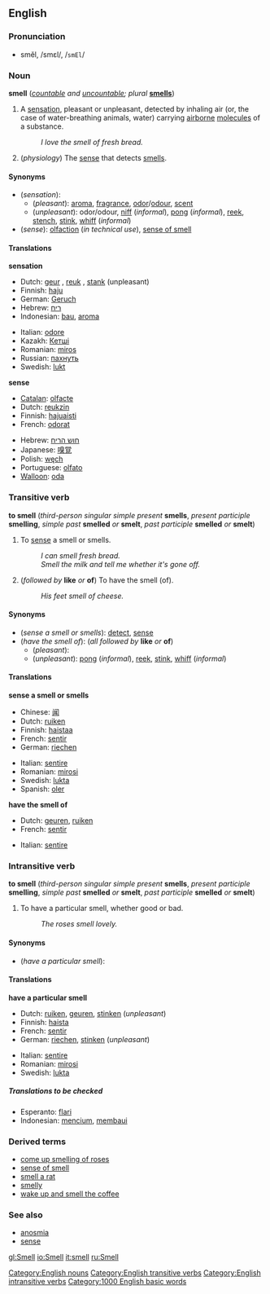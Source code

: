 ==English==
===Pronunciation===
*smĕl, /smɛl/, /<tt>smEl</tt>/

===Noun===
[[Category:English nouns]]
'''smell''' (''[[countable]] and [[uncountable]]; plural'' '''[[smells]]''')

#A [[sensation]], pleasant or unpleasant, detected by inhaling air (or, the case of water-breathing animals, water) carrying [[airborne]] [[molecule]]s of a substance.
#:''I love the smell of fresh bread.''
#(''physiology'') The [[sense]] that detects [[smell]]s.

====Synonyms====
*(''sensation''):
**(''pleasant''): [[aroma]], [[fragrance]], [[odor]]/[[odour]], [[scent]]
**(''unpleasant''): odor/odour, [[niff]] (''informal''), [[pong]] (''informal''), [[reek]], [[stench]], [[stink]], [[whiff]] (''informal'')
*(''sense''): [[olfaction]] (''in technical use''), [[sense of smell]]

====Translations====

'''sensation'''
{{top}}
*Dutch: [[geur]] {{m}}, [[reuk]] {{m}}, [[stank]] {{m}} (unpleasant)
*Finnish: [[haju]]
*German: [[Geruch]] {{m}}
*Hebrew: [[ריח]] {{m}}
*Indonesian: [[bau]], [[aroma]]
{{mid}}
*Italian: [[odore#Italian|odore]]
*Kazakh: [[Кетшi]]
*Romanian: [[miros]] {{n}}
*Russian: [[пахнуть]]
*Swedish: [[lukt]] {{c}}
{{bottom}}

'''sense'''
{{top}}
*[[Catalan]]: [[olfacte]]
*Dutch: [[reukzin]] {{m}}
*Finnish: [[hajuaisti]]
*French: [[odorat]] {{m}}
{{mid}}
*Hebrew: [[חוש הריח]]
*Japanese: [[嗅覚]]
*Polish: [[węch]]
*Portuguese: [[olfato]]
*[[Walloon]]: [[oda#Walloon|oda]]
{{bottom}}

===Transitive verb===
'''to smell''' (''third-person singular simple present'' '''smells''', ''present participle'' '''smelling''', ''simple past'' '''smelled''' ''or'' '''smelt''', ''past participle'' '''smelled''' ''or'' '''smelt''')
[[Category:English transitive verbs]]

#To [[sense]] a smell or smells.
#:''I can smell fresh bread.''
#:''Smell the milk and tell me whether it's gone off.''
#(''followed by'' '''like''' ''or'' '''of''') To have the smell (of).
#:''His feet smell of cheese.''

====Synonyms====
*(''sense a smell or smells''): [[detect]], [[sense]]
*(''have the smell of''): (''all followed by'' '''like''' ''or'' '''of''')
**(''pleasant''):
**(''unpleasant''): [[pong]] (''informal''), [[reek]], [[stink]], [[whiff]] (''informal'')

====Translations====

'''sense a smell or smells'''
{{top}}
*Chinese: [[闻]]
*Dutch: [[ruiken]]
*Finnish: [[haistaa]]
*French: [[sentir]]
*German: [[riechen]]
{{mid}}
*Italian: [[sentire]]
*Romanian: [[mirosi]]
*Swedish: [[lukta]]
*Spanish: [[oler]]
{{bottom}}

'''have the smell of'''
{{top}}
*Dutch: [[geuren]], [[ruiken]]
*French: [[sentir]]
{{mid}}
*Italian: [[sentire]]
{{bottom}}

===Intransitive verb===
'''to smell''' (''third-person singular simple present'' '''smells''', ''present participle'' '''smelling''', ''simple past'' '''smelled''' ''or'' '''smelt''', ''past participle'' '''smelled''' ''or'' '''smelt''')
[[Category:English intransitive verbs]]

#To have a particular smell, whether good or bad.
#:''The roses smell lovely.''

====Synonyms====
*(''have a particular smell''):

====Translations====

'''have a particular smell'''
{{top}}
*Dutch: [[ruiken]], [[geuren]], [[stinken]] (''unpleasant'')
*Finnish: [[haista]]
*French: [[sentir]]
*German: [[riechen]], [[stinken]] (''unpleasant'')
{{mid}}
*Italian: [[sentire]]
*Romanian: [[mirosi]]
*Swedish: [[lukta]]
{{bottom}}

=====Translations to be checked=====
<!--Remove this section once all of the translations below have been moved into the tables above.-->
{{checktrans}}

*Esperanto: [[flari]]
*Indonesian: [[cium|mencium]], [[bau|membaui]]

===Derived terms===
*[[come up smelling of roses]]
*[[sense of smell]]
*[[smell a rat]]
*[[smelly]]
*[[wake up and smell the coffee]]

===See also===
*[[anosmia]]
*[[sense]]

[[Category:1000 English basic words]]

[[gl:Smell]]
[[io:Smell]]
[[it:smell]]
[[ru:Smell]]
